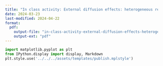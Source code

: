 ```yaml
---
title: "In class activity: External diffusion effects: heterogeneous reactions"
date: 2024-03-23
last-modified: 2024-04-22
format:
  pdf:
    output-file: "in-class-activity-external-diffusion-effects-heterogeneous-reactions"
    output-ext: "pdf"
---
```


```python
import matplotlib.pyplot as plt
from IPython.display import display, Markdown
plt.style.use('../../../assets/templates/publish.mplstyle')
```

